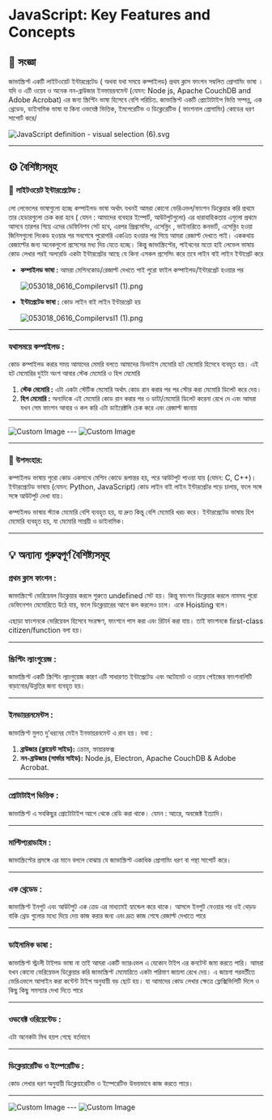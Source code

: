 
# JavaScript: Key Features and Concepts





## **🧠 সংজ্ঞা**

জাভাস্ক্রিপ্ট একটি  লাইটওয়েট ইন্টারপ্রেটেড ( অথবা যথা সময়ে কম্পাইলড) প্রথম ক্লাস ফাংশন সম্বলিত  প্রোগামিং ভাষা ।  যদি ও এটি ওয়েব ও অনেক নন-ব্রাউজার ইনভায়রনমেন্ট (যেমন: Node js, Apache CouchDB and Adobe Acrobat)  এর জন্য স্ক্রিপ্টিং ভাষা হিসেবে বেশি পরিচিত. জাভাস্ক্রিপ্ট একটি প্রোটোটাইপ ভিত্তি সম্পন্ন,  এক থ্রেডেড, ডাইনামিক ভাষা যা কিনা ওভযেক্ট ভিত্তিক, ইমপেরেটিভ ও ডিক্লেরেটিভ ( ফাংশনাল প্রোগামিং) কোডের ধরণ সাপোর্ট করে/

![JavaScript definition - visual selection (6).svg](./JavaScript_definition_-_visual_selection_(6).svg)

---

## **⚙️ বৈশিষ্ট্যসমূহ**

### 🔹 **লাইটওয়েট ইন্টারপ্রেটেড :**

লো লেভেলের ভাষাগুলো হচ্ছে কম্পাইলড ভাষা অর্থাৎ যখনই আমরা কোনো ভেরিএভল/ফাংশন  ডিক্লেয়ার করি প্রথমে তার হেডারগুলো চেক করা হবে ( যেমন : আমাদের ব্যবহার ইম্পোর্ট, আউটপুটগুলো) এর ধারাবাহিকতায় এগুলো প্রথমে আসবে তারপর গিয়ে এদের ডেফিনিশন সেট হবে, এরপর প্রিপ্রসেসিং, এসেভ্লিং , ভাইনারিতে কনভার্ট,  এসেভ্লিং হওয়া জিনিসগুলো লিংকড হওয়ার পর সবশেষে পুরোপরি একএিত হওয়ার পর গিয়ে আমরা রেজাল্ট দেখতে পাই।  এককথায় রেজাল্টের জন্য অনেকগুলো প্রসেসের মধ্য দিয় যেতে হচ্ছে। কিন্তু জাভাস্ক্রিপ্টের, পাইথনের মতো হাই লেভেল ভাষায় কোড লেখার পরই অলরেডি একটা ইন্টারপ্রেটর আছে যে কিনা এসকল প্রসেসিং করে তবে লাইন বাই লাইন ইন্টাপ্রেট করে

- **কম্পাইলড ভাষা :** আমরা মেশিনকোড/রেজাল্ট দেখতে পাই পুরো ফাইল কম্পাইলড/ইন্টারপ্রেট হওয়ার পর
    
    ![053018_0616_CompilervsI1 (1).png](./b45bbdb1-4a1d-4be9-bbe5-26793bad8dfa.png)
    
- **ইন্টাপ্রেটেড ভাষা :** কোড লাইন বাই লাইন ইন্টারপ্রেট হয়
    
    ![053018_0616_CompilervsI1 (1).png](./8e1e087b-40e9-4783-ae2f-6840ef59628d.png)
    

---

###  **যথাসময়ে কম্পাইলড :**

কোড কম্পাইলড করার সময় আমাদের মেমরি বলতে আমাদের ডিভাইস মেমোরি হট মেমোরি হিসেবে ব্যবহৃত হয়। এই হট মেমোরির দুইটা অংশ আবার স্টেক মেমোরি ও হিপ মেমোরি

1. **স্টেক মেমোরি :** এটা একটা স্টেটিক মেমোরি অর্থাৎ কোড রান করার পর পর স্টোর করা মেমোরি ডিলেট করে দেয়।
2. **হিপ মেমোরি :** অন্যদিকে এই মেমোরি কোড রান করার পর ও ডাটা/মেমোরি ডিলেট করেনা রেখে দে এবং আমরা যখন সেম ফাংশন আবার ও কল করি এটা ডাইরেক্টলি চেক করে এবং রেজাল্ট জানায়
---

<div className=' flex flex-col lg:flex-row justify-between gap-5 lg:gap-0'>
<Image src={MemoryChart} alt="Custom Image" height={10000} className='  w-full lg:w-[49%]' />
---
<Image src={JsExecution} alt="Custom Image"height={100000} className='  w-full lg:w-[49%]' /></div>



---

### 🧾 **উপসংহার:**

কম্পাইলড ভাষায় পুরো কোড একসাথে মেশিন কোডে রূপান্তর হয়, পরে আউটপুট পাওয়া যায় (যেমন: C, C++)। ইন্টারপ্রেটেড ভাষায় (যেমন: Python, JavaScript) কোড লাইন বাই লাইন ইন্টারপ্রেটর পড়ে চালায়, ফলে সঙ্গে সঙ্গে আউটপুট দেখা যায়।

কম্পাইলড ভাষায় স্ট্যাক মেমোরি বেশি ব্যবহৃত হয়, যা দ্রুত কিন্তু বেশি মেমোরি খরচ করে। ইন্টারপ্রেটেড ভাষায় হিপ মেমোরি ব্যবহৃত হয়, যা মেমোরি সাশ্রয়ী ও ডাইনামিক।

---

## **💡 অন্যান্য গুরুত্বপূর্ণ বৈশিষ্ট্যসমূহ**



### **প্রথম ক্লাস ফাংশন :**

জাভাস্ক্রিপ্টে ভেরিয়েবল ডিক্লেয়ার করলে শুরুতে undefined সেট হয়। কিন্তু ফাংশন ডিক্লেয়ার করলে নামসহ পুরো ডেফিনেশন মেমোরিতে উঠে যায়, ফলে ডিক্লেয়ারের আগে কল করলেও চলে। একে Hoisting বলে।

এছাড়া ফাংশনকে ভেরিয়েবল হিসেবে সংরক্ষণ, ফাংশনে পাস করা এবং রিটার্ন করা যায়। তাই ফাংশনকে first-class citizen/function বলা হয়।

---

### **স্ক্রিপ্টিং ল্যাংগুয়েজ :**

জাভাস্ক্রিপ্ট একটি স্ক্রিপ্টিং ল্যাংগুয়েজ কারণ এটি সাধারণত ইন্টাপ্রেটেড এবং অটোমেট ও ওয়েব পেইজের ফাংশনালিটি বাড়ানোর/উন্নতির জন্য ব্যবহৃত হয়।

---

### **ইনভায়রনমেন্টস :**

জাভাস্ক্রিপ্ট মুলত দু’ধরনের মেইন ইনভায়রনমেন্ট এ রান হয়।  যথা :

1. **ব্রাউজার (ক্লায়েন্ট সাইড):** ক্রোম, ফায়ারফক্স
2. **নন-ব্রাউজার (সার্ভার সাইড):** Node.js, Electron, Apache CouchDB & Adobe Acrobat.

---

### **প্রোটাটাইপ ভিত্তিক :**

জাভাস্ক্রিপ্ট এ সবকিছুর প্রোটোটাইপ আগে থেকে রেডি করা থাকে।  যেমন : আ্যরে, অবজেক্ট ইত্যাদি।

---

### **মাল্টিপ্যরাডাইম :**

জাভাস্ক্রিপ্টের প্রসঙ্গে এর মানে বললে বোঝায় যে জাভাস্ক্রিপ্ট একাধিক প্রোগামিং ধরণ বা পন্থা সাপোর্ট করে।

---

### **এক থ্রেডেড :**

জাভাস্ক্রিপ্ট ইনপুট এবং আউটপুট এক ত্রেড এর মাধ্যমেই হ্যান্ডেল করে থাকে। আসলে ইনপুট নেওয়ার পর ওই থেড়ড বাকি থ্রেড গুলোর মধ্যে দিয়ে দেয় কাজ করার জন্য এবং দ্রূত কাজ শেষে রেজাল্ট দেখাতে পারে

---

### **ডাইনামিক ভাষা :**

জাভাস্ক্রিপ্ট স্ট্রংলী টাইপড ভাষা না তাই আমরা একটি ভ্যারএভল এ যেকোন টাইপ এর কনটেন্ট জমা করতে পারি। আমরা যখন কোনো ভেরিয়েভল ডিক্লেয়ার করি জাভাস্ক্রিপ্ট মেমোরিতে একটা পরিমাণ জায়গা রেখে দেয়। এ জায়গা পরবর্তীতে ভেরিএভলে আসাইন করা কন্টেন্ট টাইপ অনুযায়ী বড় ছোট হয়। যা আমাদের কোড লেখার ক্ষেত্রে ফ্লেক্সিভিলিটি দিলে ও কিছু কিছু সমস্যার দেখা দিতে পারে

---

### **ওভযেক্ট ওরিয়েন্টেড :**

এটা অনেকটা মিথ হয়প গেছে বর্তমানে

---

###  **ডিক্লেয়ারেটিভ ও ইম্পেরেটিভ :**

কোড লেখার ধরণ অনুযায়ী ডিক্লেয়ারেটিভ ও ইম্পেরেটিভ উভয়ভাবে কাজ করতে পারে।

---

<div className=' flex flex-col lg:flex-row justify-between gap-5 lg:gap-0'>
<Image src={features} alt="Custom Image"height={100000} className='  w-full lg:w-[49%]' />
---
<Image src={charactaristics} alt="Custom Image" height={10000} className='  w-full lg:w-[49%]' />
</div>